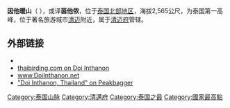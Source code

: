 {{Infobox mountain
| Name = 因他暖山
| Photo = Naphamethinidon, Naphaphonphumisiri near summit of Doi Inthanon.jpg
| Photo size = 250
| Caption = Naphamethinidon與Naphaphonphumisiri<br />因他暖山山頂附近
| Elevation = {{convert|2565|m|ft|0}}
| elevation_ref =
| Prominence = {{convert|1850|m|ft|0}}
| prominence_ref =
| Listing = [[各國最高點列表|各國最高點列表]]
| pushpin_map = Thailand
| pushpin_label_position = right
| pushpin_map_caption = 因他暖山的位置
| pushpin_mapsize = 200
| label = 因他暖山
| lat_d  = 18 | lat_m  = 35 | lat_s  = 15 | lat_NS  = N
| long_d = 98 | long_m = 29 | long_s = 12 | long_EW = E
| region_code = TH
| Location = {{泰國}}[[清邁府|清邁府]]
| Range = [[撣邦高原|撣邦高原]]
| coordinates_ref =
| Topographic map =
| Type =
| First ascent =
| Easiest route = 開車
}}
'''因他暖山'''（{{lang-th|ดอยอินทนนท์}} {{IPA-th|dɔ̄ːj ʔīn.tʰā.nōn|pron}}），或译'''茵他侬'''，位于[[泰国北部地区|泰国北部地区]]，海拔2,565公尺，为泰国第一高峰，位于著名旅游城市[[清迈|清迈]]附近，属于[[清迈府|清迈府]]管辖。

==外部链接==
{{Commons category|Doi Inthanon}}
* {{Wikivoyage-inline|Doi Inthanon National Park}}
* [http://www.thaibirding.com/locations/north/doi_int.htm thaibirding.com on Doi Inthanon]{{Wayback|url=http://www.thaibirding.com/locations/north/doi_int.htm |date=20161226040731 }}
* [https://web.archive.org/web/20120405231247/http://www.doiinthanon.net/ www.DoiInthanon.net]
* [http://www.peakbagger.com/peak.aspx?pid=10952 "Doi Inthanon, Thailand" on Peakbagger]{{Wayback|url=http://www.peakbagger.com/peak.aspx?pid=10952 |date=20160307030150 }}
{{亞洲最高點}}
[[Category:泰国山脉|Category:泰国山脉]]
[[Category:清邁府|Category:清邁府]]
[[Category:泰国之最|Category:泰国之最]]
[[Category:國家最高點|Category:國家最高點]]
